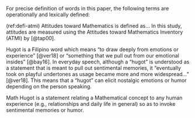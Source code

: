 For precise definition of words in this paper, the following terms are operationally and lexically defined:  


(ref:defi-atmi) Attitudes toward Mathematics  is defined as... In this study, attitudes are measured using the Attitudes toward Mathematics Inventory (ATMI) by [@tap00]. 

Hugot is a Filipino word which means "to draw deeply from emotions or experience" [@ver18] or "something that we pull out from our emotional insides" [@bay16]. In everyday speech, although a "hugot" is understood as a statement that is meant to pull out sentimental memories, it "eventually took on playful undertones as usage became more and more widespread... "  [@ver18]. This means that a "hugot" can elicit  nostalgic  emotions or humor depending on the person speaking. 

Math Hugot is a statement relating a Mathematical concept to any human experience (e.g.,  relationships and daily life in general) so as to invoke sentimental memories or humor. 


 
 
 
 
 